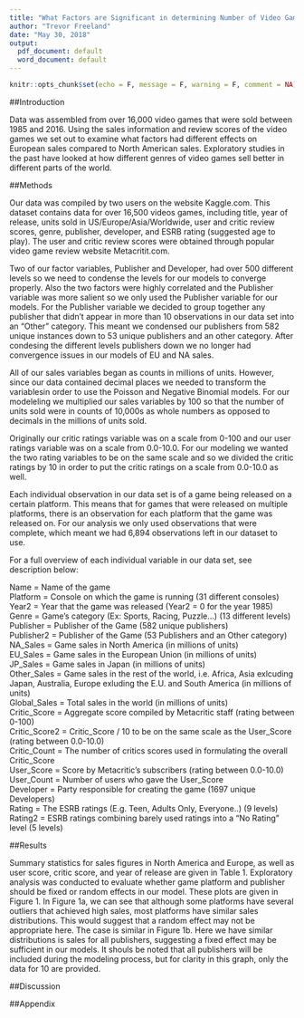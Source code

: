 ```yaml
---
title: "What Factors are Significant in determining Number of Video Games Sold"
author: "Trevor Freeland"
date: "May 30, 2018"
output:
  pdf_document: default
  word_document: default
---
```


```r
knitr::opts_chunk$set(echo = F, message = F, warning = F, comment = NA)
```

##Introduction

Data was assembled from over 16,000 video games that were sold between 1985 and 2016. Using the sales information and review scores of the video games we set out to examine what factors had different effects on European sales compared to North American sales. Exploratory studies in the past have looked at how different genres of video games sell better in different parts of the world. 

##Methods

Our data was compiled by two users on the website Kaggle.com. This dataset contains data for over 16,500 videos games, including title, year of release, units sold in US/Europe/Asia/Worldwide, user and critic review scores, genre, publisher, developer, and ESRB rating (suggested age to play). The user and critic review scores were obtained through popular video game review website Metacritit.com. 

Two of our factor variables, Publisher and Developer, had over 500 different levels so we need to condense the levels for our models to converge properly. Also the two factors were highly correlated and the Publisher variable was more salient so we only used the Publisher variable for our models. For the Publisher variable we decided to group together any publisher that didn't appear in more than 10 observations in our data set into an "Other" category. This meant we condensed our publishers from 582 unique instances down to 53 unique publishers and an other category. After condesing the different levels publishers down we no longer had convergence issues in our models of EU and NA sales. 

All of our sales variables began as counts in millions of units. However, since our data contained decimal places we needed to transform the variablesin order to use the Poisson and Negative Binomial models. For our modeleling we multiplied our sales variables by 100 so that the number of units sold were in counts of 10,000s as whole numbers as opposed to decimals in the millions of units sold.

Originally our critic ratings variable was on a scale from 0-100 and our user ratings variable was on a scale from 0.0-10.0. For our modeling we wanted the two rating variables to be on the same scale and so we divided the critic ratings by 10 in order to put the critic ratings on a scale from 0.0-10.0 as well. 

Each individual observation in our data set is of a game being released on a certain platform. This means that for games that were released on multiple platforms, there is an observation for each platform that the game was released on. For our analysis we only used observations that were complete, which meant we had 6,894 observations left in our dataset to use. 

For a full overview of each individual variable in our data set, see description below:

Name = Name of the game  
Platform = Console on which the game is running  (31 different consoles)  
Year2 = Year that the game was released (Year2 = 0 for the year 1985)   
Genre = Game's category (Ex: Sports, Racing, Puzzle...)  (13 different levels)  
Publisher = Publisher of the Game  (582 unique publishers)  
Publisher2 = Publisher of the Game (53 Publishers and an Other category)  
NA_Sales = Game sales in North America (in millions of units)  
EU_Sales = Game sales in the European Union (in millions of units)  
JP_Sales = Game sales in Japan (in millions of units)  
Other_Sales = Game sales in the rest of the world, i.e. Africa, Asia exlcuding Japan, Australia, Europe exluding the E.U. and South America (in millions of units)  
Global_Sales = Total sales in the world (in millions of units)  
Critic_Score = Aggregate score compiled by Metacritic staff (rating between 0-100)  
Critic_Score2 = Critic_Score / 10 to be on the same scale as the User_Score (rating between 0.0-10.0)  
Critic_Count = The number of critics scores used in formulating the overall Critic_Score  
User_Score = Score by Metacritic's subscribers  (rating between 0.0-10.0)  
User_Count = Number of users who gave the User_Score  
Developer = Party responsible for creating the game  (1697 unique Developers)  
Rating = The ESRB ratings (E.g. Teen, Adults Only, Everyone..) (9 levels)  
Rating2 = ESRB ratings combining barely used ratings into a "No Rating" level (5 levels)

##Results

Summary statistics for sales figures in North America and Europe, as well as user score, critic score, and year of release are given in Table 1. Exploratory analysis was conducted to evaluate whether game platform and publisher should be fixed or random effects in our model. These plots are given in Figure 1. In Figure 1a, we can see that although some platforms have several outliers that achieved high sales, most platforms have similar sales distributions. This would suggest that a random effect may not be appropriate here. The case is similar in Figure 1b. Here we have similar distributions is sales for all publishers, suggesting a fixed effect may be sufficient in our models. It shouls be noted that all publishers will be included during the modeling process, but for clarity in this graph, only the data for 10 are provided.



##Discussion



##Appendix


